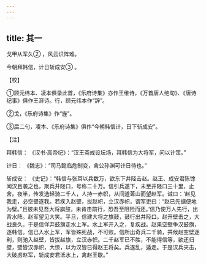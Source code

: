 ```yaml
---
---
---
```

title: 其一
---




戈甲从军久② ，风云识阵难。

今朝拜韩信，计日斩成安③ 。

【校】

①顾元纬本、凌本俱录此首，《乐府诗集》亦作王维诗，《万首唐人绝句》、《唐诗纪事》俱作王涯诗。行，顾元纬本作“辞”。

②戈，《乐府诗集》作“旌”。

③后二句，凌本、《乐府诗集》俱作“今朝韩信计，日下斩成安”。

【注】

拜韩信： 《汉书·高帝纪》：“汉王斋戒设坛场，拜韩信为大将军，问以计策。”

计日： 《魏志》：“司马懿临危制变，禽公孙渊可计日待也。”

斩成安： 《史记》：“韩信与张耳以兵数万，欲东下井陉击赵。赵王、成安君陈馀闻汉且袭之也，聚兵井陉口，号称二十万。信引兵遂下，未至井陉口三十里，止舍。夜半，传发选轻骑二千人，人持一赤帜，从间道萆山而望赵军。诫曰：‘赵见我走，必空壁逐我。若疾入赵壁，拔赵帜，立汉赤帜，谓军吏曰：“赵已先据便地为壁。”且彼未见吾大将旗鼓，未肯击前行，恐吾至阻险而还。’信乃使万人先行，出背水阵。赵军望见大笑。平旦，信建大将之旗鼓，鼓行出井陉口。赵开壁击之，大战良久。于是信佯弃鼓旗走水上军。水上军开入之，复疾战。赵果空壁争汉鼓旗，逐韩信。信已入水上军，军皆殊死战，不可败。信所出奇兵二千骑，共候赵空壁逐利，则驰入赵壁，皆拔赵旗，立汉赤帜。二千赵军已不胜，不能得信等，欲还归壁，壁皆汉赤帜，大惊，以为汉皆已得赵王将矣。兵遂乱，遁走。于是汉兵夹击，大破虏赵军，斩成安君泜水上，禽赵王歇。”